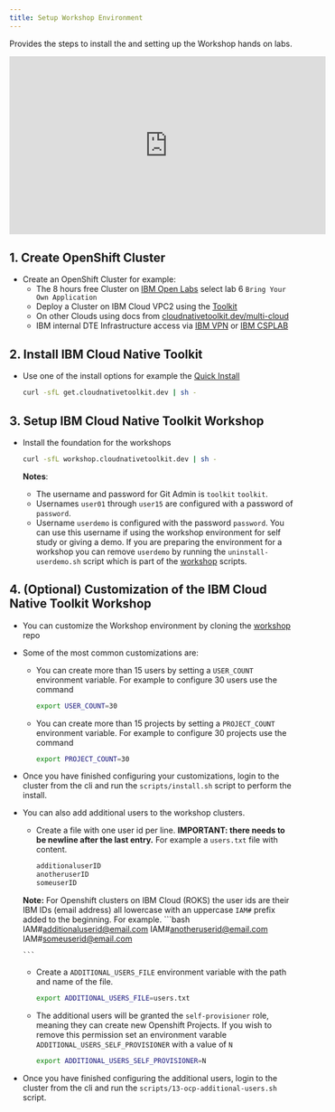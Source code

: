 ```yaml
---
title: Setup Workshop Environment
---
```



<PageDescription>

Provides the steps to install the <Globals name="longName"/> and setting up the  <Globals name="longName"/> Workshop hands on labs.

</PageDescription>

<iframe width="560" height="315" src="https://www.youtube.com/embed/aFSt5cW9TlI" frameborder="0" allow="accelerometer; autoplay; clipboard-write; encrypted-media; gyroscope; picture-in-picture" allowfullscreen></iframe>


## 1. Create OpenShift Cluster

- Create an OpenShift Cluster for example:
  - The 8 hours free Cluster on [IBM Open Labs](https://developer.ibm.com/openlabs/openshift) select lab 6 `Bring Your Own Application`
  - Deploy a Cluster on IBM Cloud VPC2 using the [Toolkit](/getting-started-day-0/provision-cluster/ibm-cloud-vpc)
  - On other Clouds using docs from [cloudnativetoolkit.dev/multi-cloud](https://cloudnativetoolkit.dev/getting-started-day-0/plan-installation/multi-cloud)
  - IBM internal DTE Infrastructure access via [IBM VPN](https://ccp-ui.csplab.intranet.ibm.com/ ) or [IBM CSPLAB](https://ccp-ui.apps.labprod.ocp.csplab.local/)

## 2. Install IBM Cloud Native Toolkit

- Use one of the install options for example the [Quick Install](https://cloudnativetoolkit.dev/getting-started-day-0/install-toolkit/quick-install)
    ```bash
    curl -sfL get.cloudnativetoolkit.dev | sh -
    ```

## 3. Setup IBM Cloud Native Toolkit Workshop

- Install the foundation for the workshops
    ```bash
    curl -sfL workshop.cloudnativetoolkit.dev | sh -
    ```

    **Notes**: 
    - The username and password for Git Admin is `toolkit` `toolkit`.  
    - Usernames `user01` through `user15` are configured with a password of `password`.
    - Username `userdemo` is configured with the password `password`. You can use this username if using the workshop environment
    for self study or giving a demo.  If you are preparing the environment for a workshop you can remove `userdemo`
    by running the `uninstall-userdemo.sh` script which is part of the [workshop](https://github.com/cloud-native-toolkit/cloud-native-toolkit-workshop) scripts.

## 4. (Optional) Customization of the IBM Cloud Native Toolkit Workshop

  - You can customize the Workshop environment by cloning the [workshop](https://github.com/cloud-native-toolkit/cloud-native-toolkit-workshop) repo
  
  - Some of the most common customizations are:

    - You can create more than 15 users by setting a `USER_COUNT` environment variable. For example to configure 30 users use the command
        ```bash      
        export USER_COUNT=30 
        ```

    - You can create more than 15 projects by setting a `PROJECT_COUNT` environment variable. For example to configure 30 projects use the command
        ```bash      
        export PROJECT_COUNT=30 
        ```

  - Once you have finished configuring your customizations, login to the cluster from the cli and run the `scripts/install.sh` script to perform the install.

  - You can also add additional users to the workshop clusters.
      - Create a file with one user id per line. 
      **IMPORTANT: there needs to be newline after the last entry.**
      For example a `users.txt` file with content.  
        ```bash      
        additionaluserID
        anotheruserID
        someuserID

        ```
      **Note:** For Openshift clusters on IBM Cloud (ROKS) the user ids are their IBM IDs (email address) all lowercase 
      with an uppercase `IAM#` prefix added to the beginning. For example.
        ```bash      
        IAM#additionaluserid@email.com
        IAM#anotheruserid@email.com
        IAM#someuserid@email.com

        ```
      - Create a `ADDITIONAL_USERS_FILE` environment variable with the path and name of the file.
        ```bash      
        export ADDITIONAL_USERS_FILE=users.txt
        ```
      - The additional users will be granted the `self-provisioner` role, meaning they can create new Openshift Projects.
        If you wish to remove this permission set an environment 
      varable `ADDITIONAL_USERS_SELF_PROVISIONER` with a value of `N`
        ```bash      
        export ADDITIONAL_USERS_SELF_PROVISIONER=N
        ```
      
  - Once you have finished configuring the additional users, login to the cluster from the cli and run the `scripts/13-ocp-additional-users.sh` script.
